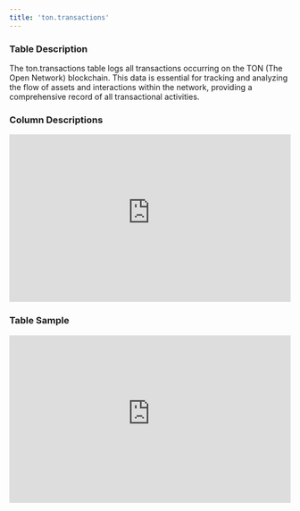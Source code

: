```yaml
---
title: 'ton.transactions'
---
```


### Table Description
The ton.transactions table logs all transactions occurring on the TON (The Open Network) blockchain. This data is essential for tracking and analyzing the flow of assets and interactions within the network, providing a comprehensive record of all transactional activities.
### Column Descriptions

<div>
    <iframe
        src="https://doc-embed-app.chainbasehq.com/columns/ton.transactions"
        width="100%"
        height="300px"
        frameBorder="0"
        scrolling="no"
    ></iframe>
</div>

### Table Sample

<div>
    <iframe
        src="https://doc-embed-app.chainbasehq.com/data/ton.transactions"
        width="100%"
        height="300px"
        frameBorder="0"
        scrolling="no"
    ></iframe>
</div>